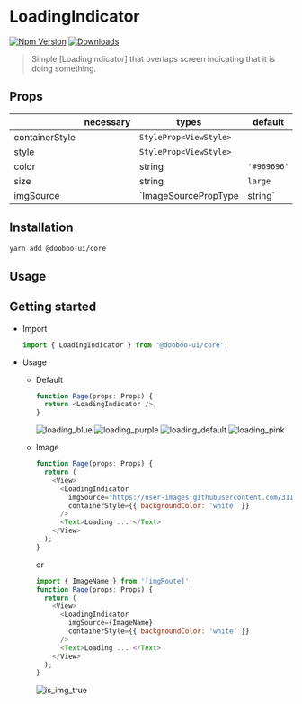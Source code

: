 
<Meta title="Components|LoadingIndicator" />

# LoadingIndicator

[![Npm Version](http://img.shields.io/npm/v/@dooboo-ui/core.svg?style=flat-square)](https://npmjs.org/package/@dooboo-ui/core)
[![Downloads](http://img.shields.io/npm/dm/@dooboo-ui/core.svg?style=flat-square)](https://npmjs.org/package/@dooboo-ui/core)

> Simple [LoadingIndicator] that overlaps screen indicating that it is doing something.

## Props

|                | necessary | types                          | default     | options                      |
| -------------- | --------- | ------------------------------ | ----------- | ---------------------------- |
| containerStyle |           | `StyleProp<ViewStyle>`         |             |                              |
| style          |           | `StyleProp<ViewStyle>`         |             |                              |
| color          |           | string                         | `'#969696'` |                              |
| size           |           | string                         | `large`     | `number | 'small' | 'large'` |
| imgSource      |           | `ImageSourcePropType | string` |             |                              |

## Installation

```sh
yarn add @dooboo-ui/core
```

## Usage

## Getting started

- Import

  ```javascript
  import { LoadingIndicator } from '@dooboo-ui/core';
  ```

- Usage

  - Default

    ```javascript
    function Page(props: Props) {
      return <LoadingIndicator />;
    }
    ```

    ![loading_blue](https://user-images.githubusercontent.com/31176502/71320019-16663b80-24e9-11ea-8ec0-3a463d5c4632.gif)
    ![loading_purple](https://user-images.githubusercontent.com/31176502/71320020-16663b80-24e9-11ea-8c34-0392f476d371.gif)
    ![loading_default](https://user-images.githubusercontent.com/31176502/71320021-16663b80-24e9-11ea-8eac-e488c47eae1d.gif)
    ![loading_pink](https://user-images.githubusercontent.com/31176502/71320022-16663b80-24e9-11ea-9f8b-39408cfb918f.gif)

  - Image

    ```javascript
    function Page(props: Props) {
      return (
        <View>
          <LoadingIndicator
            imgSource="https://user-images.githubusercontent.com/31176502/71331734-ca61d800-2576-11ea-8934-6a260a1d714e.gif"
            containerStyle={{ backgroundColor: 'white' }}
          />
          <Text>Loading ... </Text>
        </View>
      );
    }
    ```

    or

    ```javascript
    import { ImageName } from '[imgRoute]';
    function Page(props: Props) {
      return (
        <View>
          <LoadingIndicator
            imgSource={ImageName}
            containerStyle={{ backgroundColor: 'white' }}
          />
          <Text>Loading ... </Text>
        </View>
      );
    }
    ```

    ![is_img_true](https://user-images.githubusercontent.com/31176502/71334983-be304780-2583-11ea-9d22-fa92453e68e3.gif)
